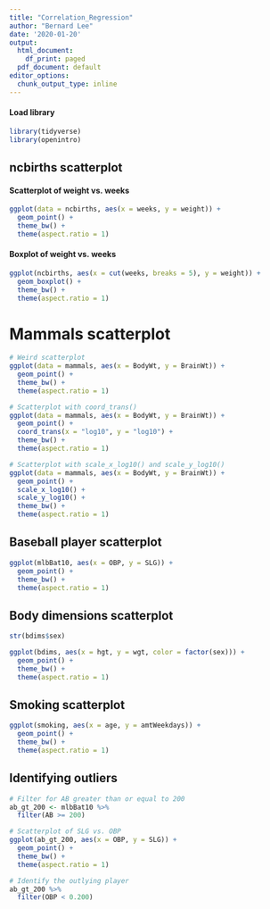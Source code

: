 ```yaml
---
title: "Correlation_Regression"
author: "Bernard Lee"
date: '2020-01-20'
output:
  html_document:
    df_print: paged
  pdf_document: default
editor_options:
  chunk_output_type: inline
---
```


#### Load library
```r
library(tidyverse)
library(openintro)
```

## ncbirths scatterplot
#### Scatterplot of weight vs. weeks
```r
ggplot(data = ncbirths, aes(x = weeks, y = weight)) +
  geom_point() +
  theme_bw() +
  theme(aspect.ratio = 1)
```

#### Boxplot of weight vs. weeks
```r
ggplot(ncbirths, aes(x = cut(weeks, breaks = 5), y = weight)) +
  geom_boxplot() +
  theme_bw() +
  theme(aspect.ratio = 1)
```

# Mammals scatterplot
```r
# Weird scatterplot
ggplot(data = mammals, aes(x = BodyWt, y = BrainWt)) +
  geom_point() +
  theme_bw() +
  theme(aspect.ratio = 1)

# Scatterplot with coord_trans()
ggplot(data = mammals, aes(x = BodyWt, y = BrainWt)) +
  geom_point() + 
  coord_trans(x = "log10", y = "log10") +
  theme_bw() +
  theme(aspect.ratio = 1)

# Scatterplot with scale_x_log10() and scale_y_log10()
ggplot(data = mammals, aes(x = BodyWt, y = BrainWt)) +
  geom_point() +
  scale_x_log10() + 
  scale_y_log10() +
  theme_bw() +
  theme(aspect.ratio = 1)
```

## Baseball player scatterplot
```r
ggplot(mlbBat10, aes(x = OBP, y = SLG)) +
  geom_point() +
  theme_bw() +
  theme(aspect.ratio = 1)
```

## Body dimensions scatterplot
```r
str(bdims$sex)

ggplot(bdims, aes(x = hgt, y = wgt, color = factor(sex))) +
  geom_point() +
  theme_bw() +
  theme(aspect.ratio = 1)
```

## Smoking scatterplot
```r
ggplot(smoking, aes(x = age, y = amtWeekdays)) +
  geom_point() +
  theme_bw() +
  theme(aspect.ratio = 1)
```

## Identifying outliers
```r
# Filter for AB greater than or equal to 200
ab_gt_200 <- mlbBat10 %>%
  filter(AB >= 200) 

# Scatterplot of SLG vs. OBP
ggplot(ab_gt_200, aes(x = OBP, y = SLG)) +
  geom_point() +
  theme_bw() +
  theme(aspect.ratio = 1)

# Identify the outlying player
ab_gt_200 %>%
  filter(OBP < 0.200)
```

























